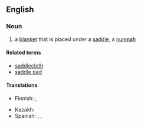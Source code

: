 ==English==

===Noun===
{{en-noun}}
{{wikipedia}}

# a [[blanket]] that is placed under a [[saddle]]; a [[numnah]]

====Related terms====
* [[saddlecloth]]
* [[saddle pad]]

====Translations====
{{trans-top|blanket under saddle}}
* Finnish: {{t|fi|satulaloimi}}, {{t+|fi|satulahuopa}}
{{trans-mid}}
* Kazakh: {{t|kk|терлік|sc=Cyrl}}
* Spanish: {{t|es|sudadero|m}}, {{t+|es|faldón|m}}, {{t+|es|acolchado|m}}
{{trans-bottom}}